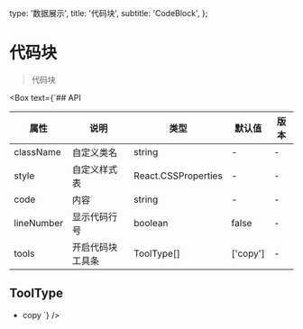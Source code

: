   type: '数据展示',
  title: '代码块',
  subtitle: 'CodeBlock',
};

<Box>

# 代码块

> 代码块

<Snapshot name="code-block" />
</Box>

<Box text={`## API

| 属性       | 说明             | 类型                | 默认值   | 版本 |
| ---------- | ---------------- | ------------------- | -------- | ---- |
| className  | 自定义类名       | string              | -        | -    |
| style      | 自定义样式表     | React.CSSProperties | -        | -    |
| code       | 内容             | string              | -        | -    |
| lineNumber | 显示代码行号     | boolean             | false    | -    |
| tools      | 开启代码块工具条 | ToolType[]          | ['copy'] | -    |

## ToolType

- copy
  `} />
